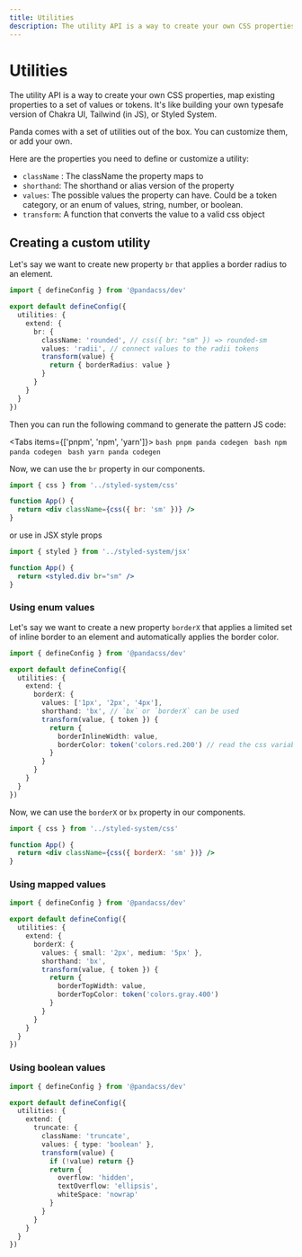 ```yaml
---
title: Utilities
description: The utility API is a way to create your own CSS properties, map existing properties to a set of values or tokens.
---
```


# Utilities

The utility API is a way to create your own CSS properties, map existing properties to a set of values or tokens. It's
like building your own typesafe version of Chakra UI, Tailwind (in JS), or Styled System.

Panda comes with a set of utilities out of the box. You can customize them, or add your own.

Here are the properties you need to define or customize a utility:

- `className` : The className the property maps to
- `shorthand`: The shorthand or alias version of the property
- `values`: The possible values the property can have. Could be a token category, or an enum of values, string, number,
or boolean.
- `transform`: A function that converts the value to a valid css object

## Creating a custom utility

Let's say we want to create new property `br` that applies a border radius to an element.

```ts filename="panda.config.ts"
import { defineConfig } from '@pandacss/dev'

export default defineConfig({
  utilities: {
    extend: {
      br: {
        className: 'rounded', // css({ br: "sm" }) => rounded-sm
        values: 'radii', // connect values to the radii tokens
        transform(value) {
          return { borderRadius: value }
        }
      }
    }
  }
})
```

Then you can run the following command to generate the pattern JS code:

<Tabs items={['pnpm', 'npm', 'yarn']}>
    <Tab>
        ```bash
        pnpm panda codegen
        ```
    </Tab>
    <Tab>
        ```bash
        npm panda codegen
        ```
    </Tab>
    <Tab>
        ```bash
        yarn panda codegen
        ```
    </Tab>
</Tabs>

Now, we can use the `br` property in our components.

```jsx
import { css } from '../styled-system/css'

function App() {
  return <div className={css({ br: 'sm' })} />
}
```

or use in JSX style props

```jsx
import { styled } from '../styled-system/jsx'

function App() {
  return <styled.div br="sm" />
}
```

### Using enum values

Let's say we want to create a new property `borderX` that applies a limited set of inline border to an element and
automatically applies the border color.

```ts filename="panda.config.ts"
import { defineConfig } from '@pandacss/dev'

export default defineConfig({
  utilities: {
    extend: {
      borderX: {
        values: ['1px', '2px', '4px'],
        shorthand: 'bx', // `bx` or `borderX` can be used
        transform(value, { token }) {
          return {
            borderInlineWidth: value,
            borderColor: token('colors.red.200') // read the css variable for red.200
          }
        }
      }
    }
  }
})
```

Now, we can use the `borderX` or `bx` property in our components.

```jsx
import { css } from '../styled-system/css'

function App() {
  return <div className={css({ borderX: 'sm' })} />
}
```

### Using mapped values

```ts filename="panda.config.ts"
import { defineConfig } from '@pandacss/dev'

export default defineConfig({
  utilities: {
    extend: {
      borderX: {
        values: { small: '2px', medium: '5px' },
        shorthand: 'bx',
        transform(value, { token }) {
          return {
            borderTopWidth: value,
            borderTopColor: token('colors.gray.400')
          }
        }
      }
    }
  }
})
```

### Using boolean values

```ts filename="panda.config.ts"
import { defineConfig } from '@pandacss/dev'

export default defineConfig({
  utilities: {
    extend: {
      truncate: {
        className: 'truncate',
        values: { type: 'boolean' },
        transform(value) {
          if (!value) return {}
          return {
            overflow: 'hidden',
            textOverflow: 'ellipsis',
            whiteSpace: 'nowrap'
          }
        }
      }
    }
  }
})
```
